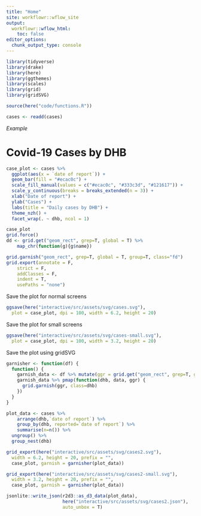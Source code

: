 ```yaml
---
title: "Home"
site: workflowr::wflow_site
output:
  workflowr::wflow_html:
    toc: false
editor_options:
  chunk_output_type: console
---
```


```r
library(tidyverse)
library(drake)
library(here)
library(ggthemes)
library(scales)
library(grid)
library(gridSVG)

source(here("code/functions.R"))

cases <- readd(cases)
```

_Example_


# Covid-19 Cases by DHB

```r
case_plot <- cases %>%
  ggplot(aes(x = `date of report`)) +
  geom_bar(fill = "#ecac0c") +
  scale_fill_manual(values = c("#ecac0c", "#333c3d", "#121617")) +
  scale_y_continuous(breaks = breaks_extended(n = 3)) +
  xlab("Date of report") +
  ylab("Cases") +
  labs(title = "Daily cases by DHB") +
  theme_nzh() +
  facet_wrap(. ~ dhb, ncol = 1)

case_plot
grid.force()
dd <- grid.get("geom_rect", grep=T, global = T) %>%
    map_chr(function(g){g$name})

grid.garnish("geom_rect", grep=T, global = T, group=T, class="fd")
grid.export(annotate = F,
    strict = F,
    addClasses = F,
    indent = T,
    usePaths = "none")
```

Save the plot for normal screens

```r
ggsave(here("interactive/src/assets/svg/cases.svg"),
  plot = case_plot, dpi = 100, width = 6.2, height = 20)
```

Save the plot for small screens

```r
ggsave(here("interactive/src/assets/svg/cases-small.svg"),
  plot = case_plot, dpi = 100, width = 3.2, height = 20)
```

Save the plot using gridSVG

```r

garnisher <- function(df) {
  function() {
    garnish_data <- df %>% mutate(ggr = grid.get("geom_rect", grep=T, global = T) %>% map_chr(function(g){g$name}))
    garnish_data %>% pmap(function(dhb, data, ggr) {
      grid.garnish(ggr, class=dhb)
    })
  }
}

plot_data <- cases %>%
    arrange(dhb,`date of report`) %>%
    group_by(dhb, reported=`date of report`) %>%
    summarise(n=n()) %>%
  ungroup() %>%
  group_nest(dhb)

grid_export(here("interactive/src/assets/svg/cases2.svg"),
  width = 6.2, height = 20, prefix = "",
  case_plot, garnish = garnisher(plot_data))

grid_export(here("interactive/src/assets/svg/cases2-small.svg"),
  width = 3.2, height = 20, prefix = "",
  case_plot, garnish = garnisher(plot_data))

jsonlite::write_json(r2d3::as_d3_data(plot_data), 
                     here("interactive/src/assets/svg/cases2.json"),
                     auto_unbox = T)
```

